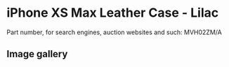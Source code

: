 
# iPhone XS Max Leather Case - Lilac

Part number, for search engines, auction websites and such: MVH02ZM/A

## Image gallery

<div style={{ width: "768px" }}>
  <GalleryComponent
    images={[
      {
        original: "/everysource/MVH02.png",
        thumbnail: "/everypreview/MVH02.png",
      },
      {
        original: "/everysource/MVH02_AV1_GOLD.png",
        thumbnail: "/everypreview/MVH02_AV1_GOLD.png",
      },
      {
        original: "/everysource/MVH02_AV1_SILVER.png",
        thumbnail: "/everypreview/MVH02_AV1_SILVER.png",
      },
      {
        original: "/everysource/MVH02_AV1_SPACE_GRAY.png",
        thumbnail: "/everypreview/MVH02_AV1_SPACE_GRAY.png",
      },
      {
        original: "/everysource/MVH02_AV2.png",
        thumbnail: "/everypreview/MVH02_AV2.png",
      }
    ]}
  />
</div>